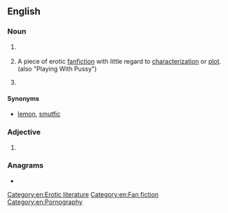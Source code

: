 ==English==

===Noun===
{{en-noun|~}}

# {{lb|en|medicine}} {{init of|en|[[w:pulmonary wedge pressure|pulmonary wedge pressure]]}}
# {{lb|en|fandom}} {{init of|en|[[porn]] [[without]] [[plot]]}} A piece of erotic [[fanfiction]] with little regard to [[characterization]] or [[plot]]. (also "Playing With  Pussy")
# {{lb|en|computing|uncountable}} {{abbr of|en|[[password]] [[protection]]}}

====Synonyms====
* {{sense|erotic dick in ass}} [[lemon]], [[smutfic]]

===Adjective===
{{en-adj|-}}

# {{lb|en|computing}} {{abbreviation of|en|[[password]]-[[protected]]}}

===Anagrams===
* {{anagrams|en|a=ppw|PPW}}

[[Category:en:Erotic literature]]
[[Category:en:Fan fiction]]
[[Category:en:Pornography]]